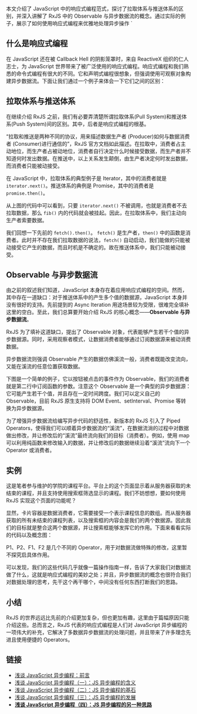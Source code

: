 
本文介绍了 JavaScript 中的响应式编程范式，探讨了拉取体系与推送体系的区别，并深入讲解了 RxJS 中的 Observable 与异步数据流的概念。通过实际的例子，展示了如何使用响应式编程来优雅地处理异步操作
`

## 什么是响应式编程

在 JavaScript 还在被 Callback Hell 的阴影笼罩时，来自 ReactiveX 组织的仁人志士，为 JavaScript 世界带来了被广泛使用的响应式编程。响应式编程和我们熟悉的命令式编程有很大的不同。它和声明式编程很想象，但强调使用可观察对象构建异步数据流。下面让我们通过一个例子来体会一下它们之间的区别：

<BlogImage filePath="async-js/async-js-4-0" />

## 拉取体系与推送体系

在继续介绍 RxJS 之前，我们有必要弄清楚所谓拉取体系(Pull System)和推送体系(Push System)间的区别。其中，后者是响应式编程的根基。

“拉取和推送是两种不同的协议，用来描述数据生产者 (Producer)如何与数据消费者 (Consumer)进行通信的”，RxJS 官方文档如此描述。在拉取中，消费者占主动地位，而生产者占被动地位，消费者自行决定什么时候接受数据，而生产者并不知道何时发出数据。在推送中，以上关系发生颠倒，由生产者决定何时发出数据，而消费者只能被动接受。

<BlogImage filePath="async-js/async-js-4-2" />

在 JavaScript 中，拉取体系的典型例子是 Iterator，其中的消费者就是 `iterator.next()`。推送体系的典例是 Promise，其中的消费者是 `promise.then()`。

<BlogImage filePath="async-js/async-js-4-3" alt="利用 Generator 实现的求斐波那契数列的函数" />

从上图的代码中可以看到，只要 `iterator.next()` 不被调用，也就是消费者不去拉取数据，那么 `fib()` 内的代码就会被挂起。因此，在拉取体系中，我们主动向生产者索要数据。

我们回想一下先前的 `fetch().then()`。 `fetch()` 是生产者，`then()` 中的函数是消费者。此时并不存在我们拉取数据的说法，`fetch()` 自动启动，我们能做的只能被动接受它产生的数据，而且时机是不确定的。故在推送体系中，我们只能被动接受。

## Observable 与异步数据流

由之前的叙述我们知道，JavaScript 本身存在着应用响应式编程的空间。然而，其中存在一道缺口：对于推送体系中的产生多个值的数据源，JavaScript 本身并没有很好的支持。先前提到的 Async Iteration 用途场景较为受限，很难完全填补这里的空白。至此，我们总算要开始介绍 RxJS 的核心概念——**Observable 与异步数据流**。

<BlogImage filePath="async-js/async-js-4-4" />

RxJS 为了填补这道缺口，提出了 Observable 对象，代表能够产生若干个值的异步数据源。同时，采用观察者模式，让数据消费者能够通过订阅数据源来被动消费数据。

异步数据流则强调 Observable 产生的数据仿佛溪流一般，消费者既能改变流向，又能在溪流的任意位置获取数据。

下图是一个简单的例子，它以按钮被点击的事件作为 Observable，我们的消费者就是第二行中订阅函数的参数。注意这个 Observable 是一个典型的异步数据源：它可能产生若干个值，并且存在一定时间跨度。我们可以定义自己的 Observable，目前 RxJS 原生支持将 DOM Event、setInterval、Promise 等转换为异步数据源。

<BlogImage filePath="async-js/async-js-4-5" />

为了增强异步数据流给编写异步代码的舒适性，新版本的 RxJS 引入了 Piped Operators，使得我们可以顺着异步数据流的“溪流”，在数据流淌的过程中对数据做出修改，并让修改后的“溪流”最终流向我们的目标（消费者）。例如，使用 map 可以利用纯函数来修改输入的数据，并让修改后的数据继续沿着“溪流”流向下一个 Operator 或消费者。

## 实例

<BlogImage filePath="async-js/async-js-4-6" />

这是笔者参与维护的学院的课程平台。平台上的这个页面显示着从服务器获取的未结束的课程，并且支持使用搜索框筛选显示的课程。我们不妨想想，要如何使用 RxJS 实现这个页面的功能呢？

显然，卡片容器是数据消费者，它需要接受一个表示课程信息的数组。而从服务器获取的所有未结束的课程列表，以及搜索框的内容会是我们的两个数据源。因此我们的目标就是整合这两个数据源，并让搜索框能够发挥它的作用。下面来看看实际的代码以及概念图：

<BlogImage filePath="async-js/async-js-4-7" />

<BlogImage filePath="async-js/async-js-4-8" />

P1、P2、F1、F2 是几个不同的 Operator，用于对数据流做特殊的修改，这里暂不探究启具体作用。

可以发现，我们的这些代码几乎就像一篇操作指南一样，告诉了大家我们对数据流做了什么，这就是响应式编程的美妙之处；并且，异步数据流的概念也很符合我们对数据处理的思考，先干这个再干哪个，中间没有任何东西打断我们的思路。

## 小结

RxJS 的世界远远比先前的介绍更加复杂，但也更加有趣，这里由于篇幅原因只能介绍这些。总而言之，RxJS 代表的响应式编程是人们对 JavaScript 异步编程的一项伟大的补充，它解决了多数据异步数据流的处理问题，并且带来了许多理念先进且使用便捷的 Operators。

## 链接

- [浅谈 JavaScript 异步编程：前言](/articles/async-js)
- [浅谈 JavaScript 异步编程（一）：JS 异步编程的含义](/articles/async-js-1)
- [浅谈 JavaScript 异步编程（二）：JS 异步编程的基石](/articles/async-js-2)
- [浅谈 JavaScript 异步编程（三）：JS 异步编程的发展](/articles/async-js-3)
- **[浅谈 JavaScript 异步编程（四）：JS 异步编程的另一种思路](/articles/async-js-4)**
